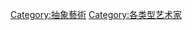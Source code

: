 {{Commons category|Abstract artists}}

[[Category:抽象藝術|Category:抽象藝術]]
[[Category:各类型艺术家|Category:各类型艺术家]]